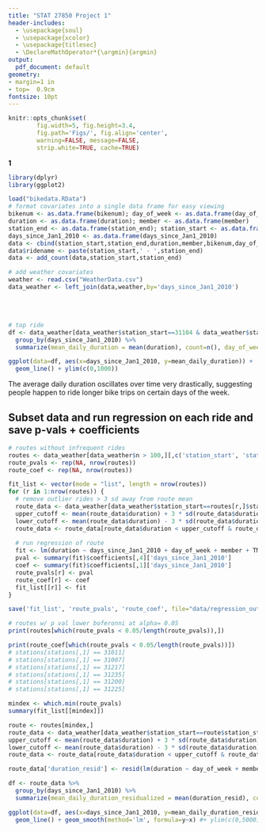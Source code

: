 ```yaml
---
title: "STAT 27850 Project 1"
header-includes:
  - \usepackage{soul}
  - \usepackage{xcolor}
  - \usepackage{titlesec}
  - \DeclareMathOperator*{\argmin}{argmin}
output:
  pdf_document: default
geometry:
- margin=1 in
- top=  0.9cm
fontsize: 10pt 
---
```

```r
knitr::opts_chunk$set(
        fig.width=5, fig.height=3.4,
        fig.path='Figs/', fig.align='center',
        warning=FALSE, message=FALSE,
        strip.white=TRUE, cache=TRUE)
```
\newcommand{\h}[1]{\colorbox{yellow}{$\displaystyle #1$}} 
\titlespacing{\title}{0pt}{\parskip}{-\parskip}    
\vspace{-12.5truemm} 
 
\begin{center}
Christopher Tang
\end{center}


**1**
```r
library(dplyr)
library(ggplot2)

load("bikedata.RData")
# format covariates into a single data frame for easy viewing
bikenum <- as.data.frame(bikenum); day_of_week <- as.data.frame(day_of_week)
duration <- as.data.frame(duration); member <- as.data.frame(member)
station_end <- as.data.frame(station_end); station_start <- as.data.frame(station_start)
days_since_Jan1_2010 <- as.data.frame(days_since_Jan1_2010)
data <- cbind(station_start,station_end,duration,member,bikenum,day_of_week,days_since_Jan1_2010 )
data$ridename <- paste(station_start,' - ',station_end)
data <- add_count(data,station_start,station_end)
```

```r
# add weather covariates
weather <- read.csv("WeatherData.csv")
data_weather <- left_join(data,weather,by='days_since_Jan1_2010')
```

   \emph{(a)}     
       


```r
# top ride
df <- data_weather[data_weather$station_start==31104 & data_weather$station_end==31106,] %>%
  group_by(days_since_Jan1_2010) %>%
  summarize(mean_daily_duration = mean(duration), count=n(), day_of_week=day_of_week, member=member)

ggplot(data=df, aes(x=days_since_Jan1_2010, y=mean_daily_duration)) +
  geom_line() + ylim(c(0,1000))
```
The average daily duration oscillates over time very drastically, suggesting people happen to ride longer bike trips on certain days of the week.


## Subset data and run regression on each ride and save p-vals + coefficients
```r
# routes without infrequent rides
routes <- data_weather[data_weather$n > 100,][,c('station_start', 'station_end')] %>% distinct()
route_pvals <- rep(NA, nrow(routes))
route_coef <- rep(NA, nrow(routes))

fit_list <- vector(mode = "list", length = nrow(routes))
for (r in 1:nrow(routes)) {
  # remove outlier rides > 3 sd away from route mean
  route_data <- data_weather[data_weather$station_start==routes[r,]$station_start & data_weather$station_end==routes[r,]$station_end,]
  upper_cutoff <- mean(route_data$duration) + 3 * sd(route_data$duration)
  lower_cutoff <- mean(route_data$duration) - 3 * sd(route_data$duration)
  route_data <- route_data[route_data$duration < upper_cutoff & route_data$duration > lower_cutoff,]
  
  # run regression of route 
  fit <- lm(duration ~ days_since_Jan1_2010 + day_of_week + member + TMAX + PRCP, data=route_data)
  pval <- summary(fit)$coefficients[,4]['days_since_Jan1_2010']
  coef <- summary(fit)$coefficients[,1]['days_since_Jan1_2010']
  route_pvals[r] <- pval
  route_coef[r] <- coef
  fit_list[[r]] <- fit
}
```

```r
save('fit_list', 'route_pvals', 'route_coef', file="data/regression_out.RData")
```


```r
# routes w/ p val lower boferonni at alpha= 0.05
print(routes[which(route_pvals < 0.05/length(route_pvals)),])

print(route_coef[which(route_pvals < 0.05/length(route_pvals))])
# stations[stations[,1] == 31011]
# stations[stations[,1] == 31007]
# stations[stations[,1] == 31217]
# stations[stations[,1] == 31235]
# stations[stations[,1] == 31200]
# stations[stations[,1] == 31225]

mindex <- which.min(route_pvals)
summary(fit_list[[mindex]])
```

```r
route <- routes[mindex,]
route_data <- data_weather[data_weather$station_start==route$station_start & data_weather$station_end==route$station_end,]
upper_cutoff <- mean(route_data$duration) + 3 * sd(route_data$duration)
lower_cutoff <- mean(route_data$duration) - 3 * sd(route_data$duration)
route_data <- route_data[route_data$duration < upper_cutoff & route_data$duration > lower_cutoff,]

route_data['duration_resid'] <- resid(lm(duration ~ day_of_week + member + TMAX + PRCP, data=route_data))

df <- route_data %>%
  group_by(days_since_Jan1_2010) %>%
  summarize(mean_daily_duration_residualized = mean(duration_resid), count=n(), day_of_week=day_of_week, member=member)

ggplot(data=df, aes(x=days_since_Jan1_2010, y=mean_daily_duration_residualized)) +
  geom_line() + geom_smooth(method='lm', formula=y~x) #+ ylim(c(0,5000))

```



       
